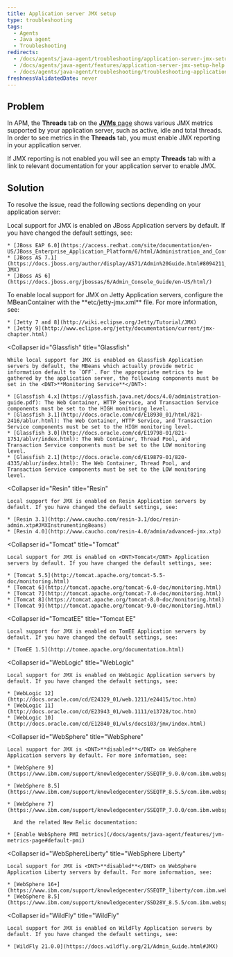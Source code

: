 ```yaml
---
title: Application server JMX setup
type: troubleshooting
tags:
  - Agents
  - Java agent
  - Troubleshooting
redirects:
  - /docs/agents/java-agent/troubleshooting/application-server-jmx-setup
  - /docs/agents/java-agent/features/application-server-jmx-setup-help
  - /docs/agents/java-agent/troubleshooting/troubleshooting-application-server-jmx-setup
freshnessValidatedDate: never
---
```


## Problem

In APM, the <DNT>**Threads**</DNT> tab on the [<DNT>**JVMs**</DNT> page](/docs/agents/java-agent/features/jvm-metrics-page) shows various JMX metrics supported by your application server, such as active, idle and total threads. In order to see metrics in the <DNT>**Threads**</DNT> tab, you must enable JMX reporting in your application server.

If JMX reporting is not enabled you will see an empty <DNT>**Threads**</DNT> tab with a link to relevant documentation for your application server to enable JMX.

## Solution

To resolve the issue, read the following sections depending on your application server:

<CollapserGroup>
  <Collapser
    id="JBoss"
    title="JBoss"
  >
    Local support for JMX is enabled on JBoss Application servers by default. If you have changed the default settings, see:

    * [JBoss EAP 6.0](https://access.redhat.com/site/documentation/en-US/JBoss_Enterprise_Application_Platform/6/html/Administration_and_Configuration_Guide/index.html)
    * [JBoss AS 7.1](https://docs.jboss.org/author/display/AS71/Admin%20Guide.html#8094211_AdminGuide-JMX)
    * [JBoss AS 6](https://docs.jboss.org/jbossas/6/Admin_Console_Guide/en-US/html/)
  </Collapser>
  <Collapser
    id="Jetty"
    title="Jetty"
  >
    To enable local support for JMX on <DNT>Jetty<DNT> Application servers, configure the MBeanContainer with the <DNT>**etc/jetty-jmx.xml**</DNT> file. For more information, see:

    * [Jetty 7 and 8](http://wiki.eclipse.org/Jetty/Tutorial/JMX)
    * [Jetty 9](http://www.eclipse.org/jetty/documentation/current/jmx-chapter.html)
  </Collapser>

  <Collapser
    id="Glassfish"
    title="Glassfish"
  >
    While local support for JMX is enabled on Glassfish Application servers by default, the MBeans which actually provide metric information default to `OFF`. For the appropriate metrics to be gathered by the application server, the following components must be set in the <DNT>**Monitoring Service**</DNT>:

    * [Glassfish 4.x](https://glassfish.java.net/docs/4.0/administration-guide.pdf): The Web Container, HTTP Service, and Transaction Service components must be set to the HIGH monitoring level.
    * [Glassfish 3.1](http://docs.oracle.com/cd/E18930_01/html/821-2416/ablur.html): The Web Container, HTTP Service, and Transaction Service components must be set to the HIGH monitoring level.
    * [Glassfish 3.0](http://docs.oracle.com/cd/E19798-01/821-1751/ablvr/index.html): The Web Container, Thread Pool, and Transaction Service components must be set to the LOW monitoring level.
    * [Glassfish 2.1](http://docs.oracle.com/cd/E19879-01/820-4335/ablur/index.html): The Web Container, Thread Pool, and Transaction Service components must be set to the LOW monitoring level.
  </Collapser>

  <Collapser
    id="Resin"
    title="Resin"
  >
    Local support for JMX is enabled on Resin Application servers by default. If you have changed the default settings, see:

    * [Resin 3.1](http://www.caucho.com/resin-3.1/doc/resin-admin.xtp#JMXInstrumentingBeans)
    * [Resin 4.0](http://www.caucho.com/resin-4.0/admin/advanced-jmx.xtp)
  </Collapser>

  <Collapser
    id="Tomcat"
    title="Tomcat"
  >
    Local support for JMX is enabled on <DNT>Tomcat</DNT> Application servers by default. If you have changed the default settings, see:

    * [Tomcat 5.5](http://tomcat.apache.org/tomcat-5.5-doc/monitoring.html)
    * [Tomcat 6](http://tomcat.apache.org/tomcat-6.0-doc/monitoring.html)
    * [Tomcat 7](http://tomcat.apache.org/tomcat-7.0-doc/monitoring.html)
    * [Tomcat 8](https://tomcat.apache.org/tomcat-8.0-doc/monitoring.html)
    * [Tomcat 9](http://tomcat.apache.org/tomcat-9.0-doc/monitoring.html)
  </Collapser>

  <Collapser
    id="TomcatEE"
    title="Tomcat EE"
  >
    Local support for JMX is enabled on TomEE Application servers by default. If you have changed the default settings, see:

    * [TomEE 1.5](http://tomee.apache.org/documentation.html)
  </Collapser>

  <Collapser
    id="WebLogic"
    title="WebLogic"
  >
    Local support for JMX is enabled on WebLogic Application servers by default. If you have changed the default settings, see:

    * [WebLogic 12](http://docs.oracle.com/cd/E24329_01/web.1211/e24415/toc.htm)
    * [WebLogic 11](http://docs.oracle.com/cd/E23943_01/web.1111/e13728/toc.htm)
    * [WebLogic 10](http://docs.oracle.com/cd/E12840_01/wls/docs103/jmx/index.html)
  </Collapser>

  <Collapser
    id="WebSphere"
    title="WebSphere"
  >
    Local support for JMX is <DNT>**disabled**</DNT> on WebSphere Application servers by default. For more information, see:

    * [WebSphere 9](https://www.ibm.com/support/knowledgecenter/SSEQTP_9.0.0/com.ibm.websphere.base.doc/ae/csec_rsecmgr2.html)

    * [WebSphere 8.5](https://www.ibm.com/support/knowledgecenter/SSEQTP_8.5.5/com.ibm.websphere.base.doc/ae/csec_rsecmgr2.html)

    * [WebSphere 7](https://www.ibm.com/support/knowledgecenter/SSEQTP_7.0.0/com.ibm.websphere.base.doc/info/aes/ae/csec_rsecmgr2.html)

      And the related New Relic documentation:

    * [Enable WebSphere PMI metrics](/docs/agents/java-agent/features/jvm-metrics-page#default-pmi)
  </Collapser>

  <Collapser
    id="WebSphereLiberty"
    title="WebSphere Liberty"
  >
    Local support for JMX is <DNT>**disabled**</DNT> on WebSphere Application Liberty servers by default. For more information, see:

    * [WebSphere 16+](https://www.ibm.com/support/knowledgecenter/SSEQTP_liberty/com.ibm.websphere.wlp.doc/ae/cwlp_java2security.html)
    * [WebSphere 8.5](https://www.ibm.com/support/knowledgecenter/SSD28V_8.5.5/com.ibm.websphere.wlp.core.doc/ae/cwlp_java2security.html)
  </Collapser>
  
  <Collapser
    id="WildFly"
    title="WildFly"
  >
    Local support for JMX is enabled on WildFly Application servers by default. If you have changed the default settings, see:

    * [WildFly 21.0.0](https://docs.wildfly.org/21/Admin_Guide.html#JMX)
  </Collapser>
</CollapserGroup>
